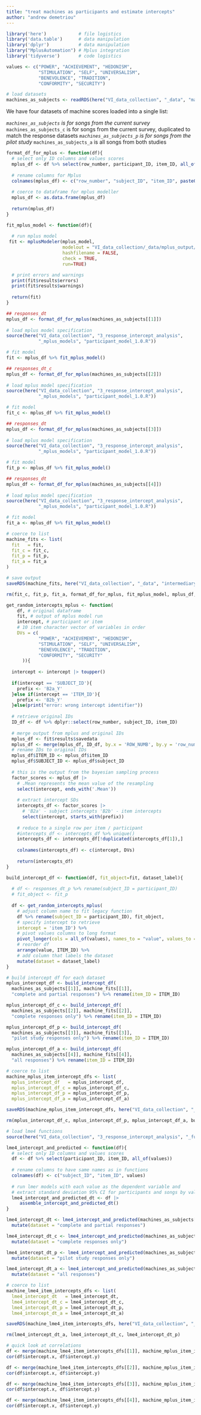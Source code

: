 ```yaml
---
title: "treat machines as participants and estimate intercepts"
author: "andrew demetriou"
---
```


```r
library('here')            # file logistics
library('data.table')      # data manipulation
library('dplyr')           # data manipulation
library("MplusAutomation") # Mplus integration
library('tidyverse')       # code logistics

values <- c("POWER", "ACHIEVEMENT", "HEDONISM", 
            "STIMULATION", "SELF", "UNIVERSALISM", 
            "BENEVOLENCE", "TRADITION", 
            "CONFORMITY", "SECURITY")

# load datasets
machines_as_subjects <- readRDS(here("VI_data_collection", "_data", "machine_response_data", "machines_as_subjects_df.RDS"))
```

We have four datasets of machine scores loaded into a single list:

*`machines_as_subjects`   is for songs from the current survey
*`machines_as_subjects_c` is for songs from the current survey, duplicated to match the response datasets
*`machines_as_subjects_p` is for songs from the pilot study
*`machines_as_subjects_a` is all songs from both studies

```r
format_df_for_mplus <- function(df){
  # select only ID columns and values scores
  mplus_df <- df %>% select(row_number, participant_ID, item_ID, all_of(values))
  
  # rename columns for Mplus
  colnames(mplus_df) <- c("row_number", "subject_ID", "item_ID", paste0("y", seq(1, 10)))
  
  # coerce to dataframe for mplus modeller
  mplus_df <- as.data.frame(mplus_df)
  
  return(mplus_df)
}
```

```r
fit_mplus_model <- function(df){
  
  # run mplus model
 fit <- mplusModeler(mplus_model, 
                     modelout = "VI_data_collection/_data/mplus_output/participant_model_1.0.inp", 
                     hashfilename = FALSE,
                     check = TRUE,
                     run=TRUE)

  # print errors and warnings
  print(fit$results$errors)
  print(fit$results$warnings)
  
  return(fit)
}
```

```r
## responses_dt
mplus_df <- format_df_for_mplus(machines_as_subjects[[1]])  
  
# load mplus model specification
source(here("VI_data_collection", "3_response_intercept_analysis",
            "_mplus_models", "participant_model_1.0.R"))

# fit model
fit <- mplus_df %>% fit_mplus_model()
```
```r
## responses_dt_c
mplus_df <- format_df_for_mplus(machines_as_subjects[[2]])  
  
# load mplus model specification
source(here("VI_data_collection", "3_response_intercept_analysis",
            "_mplus_models", "participant_model_1.0.R"))

# fit model
fit_c <- mplus_df %>% fit_mplus_model()
```


```r
## responses_dt
mplus_df <- format_df_for_mplus(machines_as_subjects[[3]])  
  
# load mplus model specification
source(here("VI_data_collection", "3_response_intercept_analysis",
            "_mplus_models", "participant_model_1.0.R"))

# fit model
fit_p <- mplus_df %>% fit_mplus_model()
```

```r
## responses_dt
mplus_df <- format_df_for_mplus(machines_as_subjects[[4]])  
  
# load mplus model specification
source(here("VI_data_collection", "3_response_intercept_analysis",
            "_mplus_models", "participant_model_1.0.R"))

# fit model
fit_a <- mplus_df %>% fit_mplus_model()
```

```r
# coerce to list
machine_fits <- list(
  fit   = fit, 
  fit_c = fit_c,
  fit_p = fit_p, 
  fit_a = fit_a
)

# save output
saveRDS(machine_fits, here("VI_data_collection", "_data", "intermediary_data", "mplus_machine_fits.RDS"))

rm(fit_c, fit_p, fit_a, format_df_for_mplus, fit_mplus_model, mplus_df, mplus_model)
```

```r
get_random_intercepts_mplus <- function(
    df, # original dataframe
    fit, # output of mplus model run
    intercept, # participant or item
    # 10 item character vector of variables in order
    DVs = c(
            "POWER", "ACHIEVEMENT", "HEDONISM",  
            "STIMULATION", "SELF", "UNIVERSALISM", 
            "BENEVOLENCE", "TRADITION",  
            "CONFORMITY", "SECURITY"
      )){
  
  intercept <- intercept |> toupper()
  
  if(intercept == 'SUBJECT_ID'){
    prefix <- 'B2a_Y'
  }else if(intercept == 'ITEM_ID'){
    prefix <- 'B2b_Y'
  }else(print("error: wrong intercept identifier"))
  
  # retrieve original IDs 
  ID_df <- df %>% dplyr::select(row_number, subject_ID, item_ID)
  
  # merge output from mplus and original IDs
  mplus_df <- fit$results$savedata
  mplus_df <- merge(mplus_df, ID_df, by.x = 'ROW_NUMB', by.y = 'row_number')
  # rename IDs to original IDs
  mplus_df$ITEM_ID <- mplus_df$item_ID
  mplus_df$SUBJECT_ID <- mplus_df$subject_ID
  
  # this is the output from the bayesian sampling process
  factor_scores <- mplus_df |>
    # .Mean represents the mean value of the resampling
    select(intercept, ends_with('.Mean'))
    
    # extract intercept SDs
    intercepts_df <- factor_scores |>
      # 'B2a' - subject intercepts 'B2b' - item intercepts
      select(intercept, starts_with(prefix))
    
    # reduce to a single row per item / participant
    #intercepts_df <- intercepts_df %>% unique()
    intercepts_df <- intercepts_df[!duplicated(intercepts_df[1]),]
    
    colnames(intercepts_df) <- c(intercept, DVs)
    
    return(intercepts_df)
}
```

```r
build_intercept_df <- function(df, fit_object=fit, dataset_label){
  
  # df <- responses_dt_p %>% rename(subject_ID = participant_ID)
  # fit_object <- fit_p
  
  df <- get_random_intercepts_mplus(
    # adjust column name to fit legacy function
    df %>% rename(subject_ID = participant_ID), fit_object, 
    # specify intercept to retrieve
    intercept = 'item_ID') %>%
    # pivot values columns to long format
    pivot_longer(cols = all_of(values), names_to = "value", values_to = "intercept") %>% 
    # reorder df
    arrange(value, ITEM_ID) %>%
    # add column that labels the dataset
    mutate(dataset = dataset_label)
}
```

```r
# build intercept df for each dataset
mplus_intercept_df <- build_intercept_df(
  machines_as_subjects[[1]], machine_fits[[1]], 
  "complete and partial responses") %>% rename(item_ID = ITEM_ID)

mplus_intercept_df_c <- build_intercept_df(
  machines_as_subjects[[2]], machine_fits[[2]], 
  "complete responses only") %>% rename(item_ID = ITEM_ID)

mplus_intercept_df_p <- build_intercept_df(
  machines_as_subjects[[3]], machine_fits[[3]], 
  "pilot study responses only") %>% rename(item_ID = ITEM_ID)

mplus_intercept_df_a <- build_intercept_df(
  machines_as_subjects[[4]], machine_fits[[4]], 
  "all responses") %>% rename(item_ID = ITEM_ID)
```

```r
# coerce to list
machine_mplus_item_intercept_dfs <- list(
  mplus_intercept_df   = mplus_intercept_df, 
  mplus_intercept_df_c = mplus_intercept_df_c, 
  mplus_intercept_df_p = mplus_intercept_df_p, 
  mplus_intercept_df_a = mplus_intercept_df_a)

saveRDS(machine_mplus_item_intercept_dfs, here("VI_data_collection", "_data", "intermediary_data", "machine_mplus_item_intercept_dfs.RDS"))

rm(mplus_intercept_df_c, mplus_intercept_df_p, mplus_intercept_df_a, build_intercept_df, get_random_intercepts_mplus)
```

```r
# load lme4 functions
source(here("VI_data_collection", "3_response_intercept_analysis", "_functions", "lme4_descriptives_function_1.7.R"))
```

```r
lme4_intercept_and_predicted <- function(df){
  # select only ID columns and values scores
  df <- df %>% select(participant_ID, item_ID, all_of(values))
  
  # rename columns to have same names as in functions
  colnames(df) <- c("subject_ID", "item_ID", values)
  
  # run lmer models with each value as the dependent variable and
  # extract standard deviation 95% CI for participants and songs by value
  lme4_intercept_and_predicted_dt <- df |> 
     assemble_intercept_and_predicted_dt()
}
```

```r
lme4_intercept_dt <- lme4_intercept_and_predicted(machines_as_subjects[[1]]) %>% 
  mutate(dataset = "complete and partial responses")

lme4_intercept_dt_c <- lme4_intercept_and_predicted(machines_as_subjects[[2]]) %>% 
  mutate(dataset = "complete responses only")

lme4_intercept_dt_p <- lme4_intercept_and_predicted(machines_as_subjects[[3]]) %>% 
  mutate(dataset = "pilot study responses only")

lme4_intercept_dt_a <- lme4_intercept_and_predicted(machines_as_subjects[[4]]) %>% 
  mutate(dataset = "all responses")
```

```r
# coerce to list
machine_lme4_item_intercepts_dfs <- list(
  lme4_intercept_dt   = lme4_intercept_dt,
  lme4_intercept_dt_c = lme4_intercept_dt_c, 
  lme4_intercept_dt_p = lme4_intercept_dt_p, 
  lme4_intercept_dt_a = lme4_intercept_dt_a)

saveRDS(machine_lme4_item_intercepts_dfs, here("VI_data_collection", "_data", "intermediary_data", "machine_lme4_item_intercept_dfs.RDS"))

rm(lme4_intercept_dt_a, lme4_intercept_dt_c, lme4_intercept_dt_p)
```

```r
# quick look at correlations
df <- merge(machine_lme4_item_intercepts_dfs[[1]], machine_mplus_item_intercept_dfs[[1]], by = c("item_ID", "value"))
cor(df$intercept.x, df$intercept.y)

df <- merge(machine_lme4_item_intercepts_dfs[[2]], machine_mplus_item_intercept_dfs[[2]], by = c("item_ID", "value"))
cor(df$intercept.x, df$intercept.y)

df <- merge(machine_lme4_item_intercepts_dfs[[3]], machine_mplus_item_intercept_dfs[[3]], by = c("item_ID", "value"))
cor(df$intercept.x, df$intercept.y)

df <- merge(machine_lme4_item_intercepts_dfs[[4]], machine_mplus_item_intercept_dfs[[4]], by = c("item_ID", "value"))
cor(df$intercept.x, df$intercept.y)
```